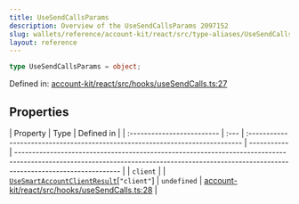 ```yaml
---
title: UseSendCallsParams
description: Overview of the UseSendCallsParams 2097152
slug: wallets/reference/account-kit/react/src/type-aliases/UseSendCallsParams
layout: reference
---
```


```ts
type UseSendCallsParams = object;
```

Defined in: [account-kit/react/src/hooks/useSendCalls.ts:27](https://github.com/alchemyplatform/aa-sdk/blob/923a52171f7246172caf350853843e6680197da9/account-kit/react/src/hooks/useSendCalls.ts#L27)

## Properties

| Property                   | Type | Defined in                                                                    |
| :------------------------- | :--- | :---------------------------------------------------------------------------- | ----------- | ----------------------------------------------------------------------------------------------------------------------------------------------------------------------------------------- |
| <a id="client" /> `client` |      | [`UseSmartAccountClientResult`](UseSmartAccountClientResult.mdx)\[`"client"`] | `undefined` | [account-kit/react/src/hooks/useSendCalls.ts:28](https://github.com/alchemyplatform/aa-sdk/blob/923a52171f7246172caf350853843e6680197da9/account-kit/react/src/hooks/useSendCalls.ts#L28) |
